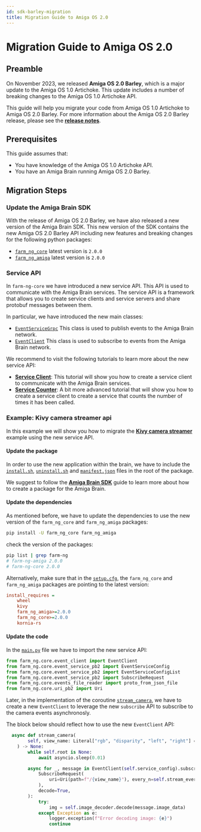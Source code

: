 ```yaml
---
id: sdk-barley-migration
title: Migration Guide to Amiga OS 2.0
---
```


# Migration Guide to Amiga OS 2.0

## Preamble

On November 2023, we released **Amiga OS 2.0 Barley**, which is a major update to the Amiga OS 1.0 Artichoke. This update includes a number of breaking changes to the Amiga OS 1.0 Artichoke API.

This guide will help you migrate your code from Amiga OS 1.0 Artichoke to Amiga OS 2.0 Barley. For more information about the Amiga OS 2.0 Barley release, please see the [**release notes**](/docs/release-notes/release-02).


## Prerequisites

This guide assumes that:

- You have knowledge of the Amiga OS 1.0 Artichoke API.
- You have an Amiga Brain running Amiga OS 2.0 Barley.

## Migration Steps

### Update the Amiga Brain SDK

With the release of Amiga OS 2.0 Barley, we have also released a new version of the Amiga Brain SDK. This new version of the SDK contains the new Amiga OS 2.0 Barley API including new features and breaking changes for the following python packages:

- [`farm_ng_core`](https://github.com/farm-ng/farm-ng-core/releases/tag/v2.0.0)  latest version is `2.0.0`
- [`farm_ng_amiga`](https://github.com/farm-ng/farm-ng-amiga/releases/tag/v2.0.0) latest version is `2.0.0`

### Service API

In `farm-ng-core` we have introduced a new service API. This API is used to communicate with the Amiga Brain services. The service API is a framework that allows you to create service clients and service servers and share protobuf messages between them.

In particular, we have introduced the new main classes:

- [`EventServiceGrpc`](https://github.com/farm-ng/farm-ng-core/blob/75c13325a156613f6c60b9c517f1ef8b87e8cace/py/farm_ng/core/event_service.py#L67) This class is used to publish events to the Amiga Brain network.
- [`EventClient`](https://github.com/farm-ng/farm-ng-core/blob/75c13325a156613f6c60b9c517f1ef8b87e8cace/py/farm_ng/core/event_client.py#L66) This class is used to subscribe to events from the Amiga Brain network.

We recommend to visit the following tutorials to learn more about the new service API:

- [**Service Client**](/docs/examples/service_client): This tutorial will show you how to create a service client to communicate with the Amiga Brain services.
- [**Service Counter**](/docs/examples/service_counter): A bit more advanced tutorial that will show you how to create a service client to create a service that counts the number of times it has been called.


### Example: Kivy camera streamer api

In this example we will show you how to migrate the [**Kivy camera streamer**](https://github.com/farm-ng/camera-streamer-kivy) example using the new service API.

#### Update the package

In order to use the new application within the brain, we have to include
the [`install.sh`](https://github.com/farm-ng/camera-streamer-kivy/blob/2d701d8e79ca331e1afe0c9838a562a43371e2f4/install.sh), [`uninstall.sh`](https://github.com/farm-ng/camera-streamer-kivy/blob/main/uninstall.sh) and [`manifest.json`](https://github.com/farm-ng/camera-streamer-kivy/blob/main/manifest.json) files in the root of the package.

We suggest to follow the [**Amiga Brain SDK**](/docs/brain/brain-apps-kivy) guide to learn more about how to create a package for the Amiga Brain.

#### Update the dependencies

As mentioned before, we have to update the dependencies to use the new version of the `farm_ng_core` and `farm_ng_amiga` packages:

```bash
pip install -U farm_ng_core farm_ng_amiga
```

check the version of the packages:

```bash
pip list | grep farm-ng
# farm-ng-amiga 2.0.0
# farm-ng-core 2.0.0
```

Alternatively, make sure that in the [`setup.cfg`](https://github.com/farm-ng/camera-streamer-kivy/blob/2d701d8e79ca331e1afe0c9838a562a43371e2f4/setup.cfg), the `farm_ng_core` and `farm_ng_amiga` packages are pointing to the latest version:

```ini
install_requires =
    wheel
    kivy
    farm_ng_amiga>=2.0.0
    farm_ng_core>=2.0.0
    kornia-rs
```

#### Update the code

In the [`main.py`](https://github.com/farm-ng/camera-streamer-kivy/blob/2d701d8e79ca331e1afe0c9838a562a43371e2f4/src/main.py) file we have to import the new service API:

```python
from farm_ng.core.event_client import EventClient
from farm_ng.core.event_service_pb2 import EventServiceConfig
from farm_ng.core.event_service_pb2 import EventServiceConfigList
from farm_ng.core.event_service_pb2 import SubscribeRequest
from farm_ng.core.events_file_reader import proto_from_json_file
from farm_ng.core.uri_pb2 import Uri
```

Later, in the implementation of the coroutine [`stream_camera`](https://github.com/farm-ng/camera-streamer-kivy/blob/2d701d8e79ca331e1afe0c9838a562a43371e2f4/src/main.py#L85C3-L102C25), we have to create a new `EventClient` to leverage the new `subscribe` API to subscribe to the camera events asynchronosly.

The block below should reflect how to use the new `EventClient` API:

```python
  async def stream_camera(
        self, view_name: Literal["rgb", "disparity", "left", "right"] = "rgb"
    ) -> None:
        while self.root is None:
            await asyncio.sleep(0.01)

        async for _, message in EventClient(self.service_config).subscribe(
            SubscribeRequest(
                uri=Uri(path=f"/{view_name}"), every_n=self.stream_every_n
            ),
            decode=True,
        ):
            try:
                img = self.image_decoder.decode(message.image_data)
            except Exception as e:
                logger.exception(f"Error decoding image: {e}")
                continue
```
